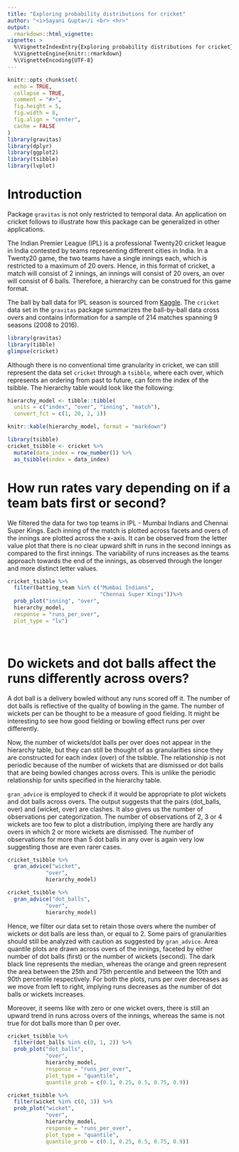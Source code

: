 ```yaml
---
title: "Exploring probability distributions for cricket"
author: "<i>Sayani Gupta</i <br> <hr>"
output: 
  rmarkdown::html_vignette:
vignette: >
  %\VignetteIndexEntry{Exploring probability distributions for cricket}
  %\VignetteEngine{knitr::rmarkdown}
  %\VignetteEncoding{UTF-8}
---
```

<!-- #Example vignette: 
https://github.com/njtierney/naniar/blob/master/vignettes/getting-started-w-naniar.Rmd -->
```r
knitr::opts_chunk$set(
  echo = TRUE,
  collapse = TRUE,
  comment = "#>",
  fig.height = 5,
  fig.width = 8,
  fig.align = "center",
  cache = FALSE
)
library(gravitas)
library(dplyr)
library(ggplot2)
library(tsibble)
library(lvplot)
```

# Introduction

Package `gravitas` is not only restricted to temporal data. An application on cricket follows to illustrate how this package can be generalized in other applications. 


The Indian Premier League (IPL) is a professional Twenty20 cricket league in India contested by teams representing different cities in India. In a Twenty20 game, the two teams have a single innings each, which is restricted to a maximum of 20 overs. Hence, in this format of cricket, a match will consist of 2 innings, an innings will consist of 20 overs, an over will consist of 6 balls. Therefore, a hierarchy can be construed for this game format.


The ball by ball data for IPL season is sourced from [Kaggle](https://www.kaggle.com/josephgpinto/ipl-data-analysis/data). The `cricket` data set in the `gravitas` package summarizes the ball-by-ball data cross overs and contains information for a sample of 214 matches spanning 9 seasons (2008 to 2016). 

```r
library(gravitas)
library(tibble)
glimpse(cricket)
```


<!-- Mumbai Indians(MI) and Delhi Daredevils (DD) are two teams that played from 2010 to 2015, in which MI always qualified in top 4, and DD never made it to top 4. It would be interesting to see the difference in their strategies throughout all matches in these seasons. The following two questions might help us partially understand their strategies/performances.  -->

<!-- - Q1: How their run rates vary depending on if they bat first or 2nd? -->

<!-- <!-- - Q2: Is there a chance that they are more likely to win if they bat first? --> 
<!-- - Q2: Which team is more consistent in their approach in terms of run-rate across different overs of the innings? -->

Although there is no conventional time granularity in cricket, we can still represent the data set `cricket` through a `tsibble`, where each over, which represents an ordering from past to future, can form the index of the tsibble. The hierarchy table would look like the following: 


```r

hierarchy_model <- tibble::tibble(
  units = c("index", "over", "inning", "match"),
  convert_fct = c(1, 20, 2, 1))

knitr::kable(hierarchy_model, format = "markdown")

```


```r
library(tsibble)
cricket_tsibble <- cricket %>%
  mutate(data_index = row_number()) %>%
  as_tsibble(index = data_index)
```



# How run rates vary depending on if a team bats first or second?

We filtered the data for two top teams in IPL - Mumbai Indians and Chennai Super Kings. 
Each inning of the match is plotted across facets and overs of the innings are plotted across the x-axis. It can be observed from the letter value plot that there is no clear upward shift in runs in the second innings as compared to the first innings. The variability of runs increases as the teams approach towards the end of the innings, as observed through the longer and more distinct letter values.
  
```r
cricket_tsibble %>%
  filter(batting_team %in% c("Mumbai Indians",
                             "Chennai Super Kings"))%>%
  prob_plot("inning", "over",
  hierarchy_model,
  response = "runs_per_over",
  plot_type = "lv")
```

<!-- # Is there a chance that they are more likely to win if they bat first? -->


<!-- ```{r} -->
<!-- cricket_tsibble %>% -->
<!--   filter(batting_team %in% c("Mumbai Indians", -->
<!--                              "Chennai Super Kings"))%>% -->
<!--   mutate(win = if_else(winner_team == "batting_team", 1, 0), -->
<!--          bat_first = if_else(inning == 1, 1, 0)) %>%  -->
<!--   prob_plot("bat_first", "win", -->
<!--   hierarchy_model, -->
<!--   response = "runs_per_over", -->
<!--   plot_type = "lv") -->
<!-- ``` -->
<br>

# Do wickets and dot balls affect the runs differently across overs?

A dot ball is a delivery bowled without any runs scored off it. The number of dot balls is reflective of the quality of bowling in the game. The number of wickets per can be thought to be a measure of good fielding. It might be interesting to see how good fielding or bowling effect runs per over differently.

Now, the number of wickets/dot balls per over does not appear in the hierarchy table, but they can still be thought of as granularities since they are constructed for each index (over) of the tsibble. The relationship is not periodic because of the number of wickets that are dismissed or dot balls that are being bowled changes across overs. This is unlike the periodic relationship for units specified in the hierarchy table. 

`gran_advice` is employed to check if it would be appropriate to plot wickets and dot balls across overs. The output suggests that the pairs (dot_balls, over) and (wicket, over) are clashes. It also gives us the number of observations per categorization. The number of observations of 2, 3 or 4 wickets are too few to plot a distribution, implying there are hardly any overs in which 2 or more wickets are dismissed.  The number of observations for more than 5 dot balls in any over is again very low suggesting those are even rarer cases.


```r
cricket_tsibble %>%
  gran_advice("wicket",
            "over",
            hierarchy_model)
```

```r
cricket_tsibble %>%
  gran_advice("dot_balls",
            "over",
            hierarchy_model)
```


Hence, we filter our data set to retain those overs where the number of wickets or dot balls are less than, or equal to 2. Some pairs of granularities should still be analyzed with caution as suggested by `gran_advice`. Area quantile plots are drawn across overs of the innings, faceted by either number of dot balls (first) or the number of wickets (second). The dark black line represents the median, whereas the orange and green represent the area between the 25th and 75th percentile and between the 10th and 90th percentile respectively. For both the plots, runs per over decreases as we move from left to right, implying runs decreases as the number of dot balls or wickets increases.


Moreover, it seems like with zero or one wicket overs, there is still an upward trend in runs across overs of the innings, whereas the same is not true for dot balls more than 0 per over.



```r
cricket_tsibble %>% 
  filter(dot_balls %in% c(0, 1, 2)) %>%
  prob_plot("dot_balls",
            "over",
            hierarchy_model,
            response = "runs_per_over",
            plot_type = "quantile",
            quantile_prob = c(0.1, 0.25, 0.5, 0.75, 0.9))


```

```r
cricket_tsibble %>% 
  filter(wicket %in% c(0, 1)) %>%
  prob_plot("wicket",
            "over",
            hierarchy_model,
            response = "runs_per_over",
            plot_type = "quantile",
            quantile_prob = c(0.1, 0.25, 0.5, 0.75, 0.9))

```

<!-- ```{r} -->
<!-- cricket_tsibble %>% -->
<!--   filter(batting_team == "Mumbai Indians") %>%  -->
<!--     prob_plot("inning", "over", -->
<!--              hierarchy_model, -->
<!--              response = "runs_per_over", -->
<!--              plot_type = "lv") -->

<!-- cricket_tsibble %>% -->
<!--   filter(batting_team == "Delhi Daredevils") %>%  -->
<!--     prob_plot("inning", "over", -->
<!--              hierarchy_model, -->
<!--              response = "runs_per_over", -->
<!--              plot_type = "lv") -->
<!-- ``` -->





